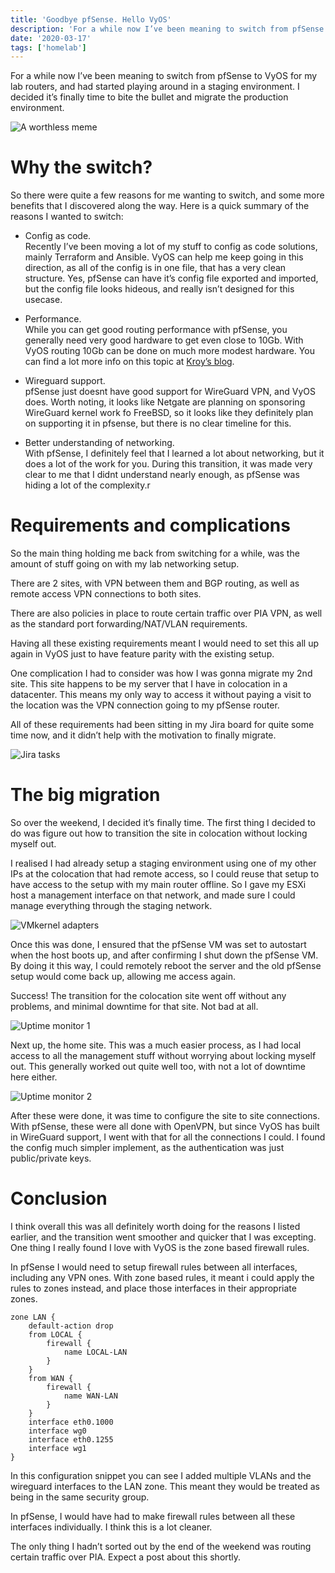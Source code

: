 ```yaml
---
title: 'Goodbye pfSense. Hello VyOS'
description: 'For a while now I’ve been meaning to switch from pfSense to VyOS for my lab routers, and had started playing around in a staging environment. I decided it’s finally time to bite the bullet and migrate the production environment.'
date: '2020-03-17'
tags: ['homelab']
---
```


For a while now I’ve been meaning to switch from pfSense to VyOS for my lab routers, and had started playing around in a staging environment. I decided it’s finally time to bite the bullet and migrate the production environment.

![A worthless meme](/images/goodbye-pfsense-hello-vyos/meme.jpg)

# Why the switch?
So there were quite a few reasons for me wanting to switch, and some more benefits that I discovered along the way. Here is a quick summary of the reasons I wanted to switch:

* Config as code.  
Recently I’ve been moving a lot of my stuff to config as code solutions, mainly Terraform and Ansible. VyOS can help me keep going in this direction, as all of the config is in one file, that has a very clean structure. Yes, pfSense can have it’s config file exported and imported, but the config file looks hideous, and really isn’t designed for this usecase.

* Performance.  
While you can get good routing performance with pfSense, you generally need very good hardware to get even close to 10Gb. With VyOS routing 10Gb can be done on much more modest hardware. 
You can find a lot more info on this topic at [Kroy’s blog](https://blog.kroy.io/2019/08/23/battle-of-the-virtual-routers/).

* Wireguard support.  
pfSense just doesnt have good support for WireGuard VPN, and VyOS does.
Worth noting, it looks like Netgate are planning on sponsoring WireGuard kernel work fo FreeBSD, so it looks like they definitely plan on supporting it in pfsense, but there is no clear timeline for this.

* Better understanding of networking.  
With pfSense, I definitely feel that I learned a lot about networking, but it does a lot of the work for you. 
During this transition, it was made very clear to me that I didnt understand nearly enough, as pfSense was hiding a lot of the complexity.r

# Requirements and complications
So the main thing holding me back from switching for a while, was the amount of stuff going on with my lab networking setup. 

There are 2 sites, with VPN between them and BGP routing, as well as remote access VPN connections to both sites.

There are also policies in place to route certain traffic over PIA VPN, as well as the standard port forwarding/NAT/VLAN requirements.

Having all these existing requirements meant I would need to set this all up again in VyOS just to have feature parity with the existing setup.

One complication I had to consider was how I was gonna migrate my 2nd site.
This site happens to be my server that I have in colocation in a datacenter. This means my only way to access it without paying a visit to the location was the VPN connection going to my pfSense router.

All of these requirements had been sitting in my Jira board for quite some time now, and it didn’t help with the motivation to finally migrate.

![Jira tasks](/images/goodbye-pfsense-hello-vyos/jira-tasks.png)

# The big migration
So over the weekend, I decided it’s finally time. The first thing I decided to do was figure out how to transition the site in colocation without locking myself out. 

I realised I had already setup a staging environment using one of my other IPs at the colocation that had remote access, so I could reuse that setup to have access to the setup with my main router offline. So I gave my ESXi host a management interface on that network, and made sure I could manage everything through the staging network.

![VMkernel adapters](/images/goodbye-pfsense-hello-vyos/vmkernal-adapters.png)

Once this was done, I ensured that the pfSense VM was set to autostart when the host boots up, and after confirming I shut down the pfSense VM. By doing it this way, I could remotely reboot the server and the old pfSense setup would come back up, allowing me access again.

Success! The transition for the colocation site went off without any problems, and minimal downtime for that site. Not bad at all.

![Uptime monitor 1](/images/goodbye-pfsense-hello-vyos/uptime-monitor-1.png)

Next up, the home site. This was a much easier process, as I had local access to all the management stuff without worrying about locking myself out. This generally worked out quite well too, with not a lot of downtime here either.

![Uptime monitor 2](/images/goodbye-pfsense-hello-vyos/uptime-monitor-2.png)

After these were done, it was time to configure the site to site connections. With pfSense, these were all done with OpenVPN, but since VyOS has built in WireGuard support, I went with that for all the connections I could. I found the config much simpler implement, as the authentication was just public/private keys.

# Conclusion

I think overall this was all definitely worth doing for the reasons I listed earlier, and the transition went smoother and quicker that I was excepting. One thing I really found I love with VyOS is the zone based firewall rules.

In pfSense I would need to setup firewall rules between all interfaces, including any VPN ones. With zone based rules, it meant i could apply the rules to zones instead, and place those interfaces in their appropriate zones.

 ```
zone LAN {
     default-action drop
     from LOCAL {
         firewall {
             name LOCAL-LAN
         }
     }
     from WAN {
         firewall {
             name WAN-LAN
         }
     }
     interface eth0.1000
     interface wg0
     interface eth0.1255
     interface wg1
 }
 ```

In this configuration snippet you can see I added multiple VLANs and the wireguard interfaces to the LAN zone. This meant they would be treated as being in the same security group.

In pfSense, I would have had to make firewall rules between all these interfaces individually. I think this is a lot cleaner.

The only thing I hadn’t sorted out by the end of the weekend was routing certain traffic over PIA. Expect a post about this shortly.


